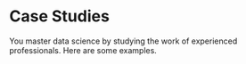 # Case Studies {#case-studies}

You master data science by studying the work of experienced professionals. Here are some examples.


